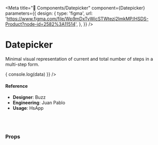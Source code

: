 
<Meta
  title="🧬 Components/Datepicker"
  component={Datepicker}
  parameters={{
    design: {
      type: 'figma',
      url:
        'https://www.figma.com/file/Wp9mDxTvWicSTWtezj2ImkMP/HSDS-Product?node-id=2582%3A11514',
    },
  }}
/>

# Datepicker

Minimal visual representation of current and total number of steps in a multi-step form.

<Preview>
  <Story name="default">
    <Datepicker
      onDateChange={data => {
        console.log(data)
      }}
    />
  </Story>
</Preview>

#### Reference

- **Designer**: Buzz
- **Engineering**: Juan Pablo
- **Usage**: HsApp

<br />
<br />

### Props

<Props of={Datepicker} />
